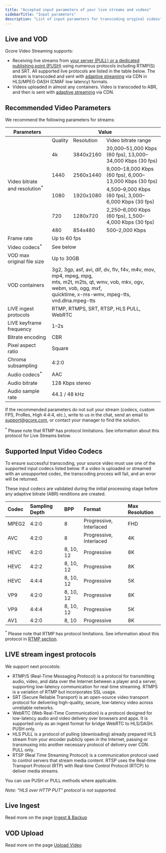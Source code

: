 ```yaml
---
title: "Accepted input parameters of your live streams and videos"
sidebarTitle: "Input parameters"
description: "List of input parameters for transcoding original videos"
---
```


## Live and VOD

Gcore Video Streaming supports:

- Receiving live streams from [your server (PULL) or a dedicated publishing point (PUSH)](/streaming-platform/live-streaming/create-a-live-stream) using numerous protocols including RTMP(S) and SRT. All supported live protocols are listed in the table below. The stream is transcoded and sent with [adaptive streaming](/streaming-platform/live-streams-and-videos-protocols-and-codecs/output-parameters-and-codecs) via CDN in HLS/MPEG-DASH (CMAF low latency) formats.
- Videos uploaded in almost any containers. Video is transcoded to ABR, and then is sent with [adaptive streaming](/streaming-platform/live-streams-and-videos-protocols-and-codecs/output-parameters-and-codecs) via CDN.

## Recommended Video Parameters

We recommend the following parameters for streams:

<table>
  <thead>
    <tr>
      <th>Parameters</th>
      <th colspan="3">Value</th>
    </tr>
  </thead>
  <tbody>
    <tr>
      <td rowspan="6">Video bitrate and resolution<sup>*</sup></td>
      <td>Quality</td>
      <td>Resolution</td>
      <td>Video bitrate range</td>
    </tr>
    <tr>
      <td>4k</td>
      <td>3840x2160</td>
      <td>20,000–51,000 Kbps (60 fps), 13,000–34,000 Kbps (30 fps)</td>
    </tr>
    <tr>
      <td>1440</td>
      <td>2560x1440</td>
      <td>9,000–18,000 Kbps (60 fps), 6,000–13,000 Kbps (30 fps)</td>
    </tr>
    <tr>
      <td>1080</td>
      <td>1920x1080</td>
      <td>4,500–9,000 Kbps (60 fps), 3,000–6,000 Kbps (30 fps)</td>
    </tr>
    <tr>
      <td>720</td>
      <td>1280x720</td>
      <td>2,250–6,000 Kbps (60 fps), 1,500–4,000 Kbps (30 fps)</td>
    </tr>
    <tr>
      <td>480</td>
      <td>854x480</td>
      <td>500–2,000 Kbps</td>
    </tr>
    <tr>
      <td>Frame rate</td>
      <td colspan="3">Up to 60 fps</td>
    </tr>
    <tr>
      <td>Video codecs<sup>*</sup></td>
      <td colspan="3">See below</td>
    </tr>
    <tr>
      <td>VOD max original file size</td>
      <td colspan="3">Up to 30GB</td>
    </tr>
    <tr>
      <td>VOD containers</td>
      <td colspan="3">
        3g2, 3gp, asf, avi, dif, dv, flv, f4v, m4v, mov, mp4, mpeg, mpg,<br />
        mts, m2t, m2ts, qt, wmv, vob, mkv, ogv, webm, vob, ogg, mxf,<br />
        quicktime, x-ms-wmv, mpeg-tts, vnd.dlna.mpeg-tts
      </td>
    </tr>
    <tr>
      <td>LIVE ingest protocols</td>
      <td colspan="3">RTMP, RTMPS, SRT, RTSP, HLS PULL, WebRTC</td>
    </tr>
    <tr>
      <td>LIVE keyframe frequency</td>
      <td colspan="3">1–2s</td>
    </tr>
    <tr>
      <td>Bitrate encoding</td>
      <td colspan="3">CBR</td>
    </tr>
    <tr>
      <td>Pixel aspect ratio</td>
      <td colspan="3">Square</td>
    </tr>
    <tr>
      <td>Chroma subsampling</td>
      <td colspan="3">4:2:0</td>
    </tr>
    <tr>
      <td>Audio codecs<sup>*</sup></td>
      <td colspan="3">AAC</td>
    </tr>
    <tr>
      <td>Audio bitrate</td>
      <td colspan="3">128 Kbps stereo</td>
    </tr>
    <tr>
      <td>Audio sample rate</td>
      <td colspan="3">44.1 / 48 kHz</td>
    </tr>
  </tbody>
</table>

If the recommended parameters do not suit your stream (codecs, custom FPS, ProRes, High 4:4:4, etc.), write to us in the chat, send an email to [support@gcore.com](mailto:support@gcore.com), or contact your manager to find the solution.

<sup>*</sup> Please note that RTMP has protocol limitations. See information about this protocol for Live Streams below.

## **Supported Input Video Codecs**

To ensure successful transcoding, your source video must use one of the supported input codecs listed below. If a video is uploaded or streamed with an unsupported codec, the transcoding process will fail, and an error will be returned.

These input codecs are validated during the initial processing stage before any adaptive bitrate (ABR) renditions are created. 

| **Codec** | **Sampling Depth** | **BPP**   | **Format**              | **Max Resolution** |
| :-------- | :----------------- | :-------- | :---------------------- | :----------------- |
| MPEG2     | 4:2:0              | 8         | Progressive, Interlaced | FHD                |
| AVC       | 4:2:0              | 8         | Progressive, Interlaced | 4K                 |
| HEVC      | 4:2:0              | 8, 10, 12 | Progressive             | 8K                 |
| HEVC      | 4:2:2              | 8, 10, 12 | Progressive             | 8K                 |
| HEVC      | 4:4:4              | 8, 10, 12 | Progressive             | 5K                 |
| VP9       | 4:2:0              | 8, 10, 12 | Progressive             | 8K                 |
| VP9       | 4:4:4              | 8, 10, 12 | Progressive             | 5K                 |
| AV1       | 4:2:0              | 8, 10     | Progressive             | 8K                 |

<sup>*</sup> Please note that RTMP has protocol limitations. See information about this protocol in [RTMP section](/streaming-platform/live-streaming/protocols/rtmp).

## LIVE stream ingest protocols

We support next procotols:

- RTMP/S (Real-Time Messaging Protocol) is a protocol for transmitting audio, video, and data over the Internet between a player and a server, supporting low-latency communication for real-time streaming. RTMPS is a variation of RTMP but incorporates SSL usage.
- SRT (Secure Reliable Transport) is an open-source video transport protocol for delivering high-quality, secure, low-latency video across unreliable networks.
- WebRTC (Web Real-Time Communication) is a protocol designed for low-latency audio and video delivery over browsers and apps. It is supported only as an ingest format for bridge WebRTC to HLS/DASH. PUSH only.
- HLS PULL is a protocol of pulling (downloading) already prepared HLS stream from your encoder publicly open in the Internet, passing or transmuxing into another necessary protocol of delivery over CDN. PULL only.
- RTSP (Real Time Streaming Protocol) is a communication protocol used to control servers that stream media content. RTSP uses the Real-time Transport Protocol (RTP) with Real-time Control Protocol (RTCP) to deliver media streams.

You can use PUSH or PULL methods where applicable.

*Note: "HLS over HTTP PUT" protocol is not supported.*


## Live Ingest

Read more on the page [Ingest & Backup](/streaming-platform/live-streaming/primary-backup)


## VOD Upload

Read more on the page [Upload Video](/streaming-platform/video-hosting/upload-video-via-api)




